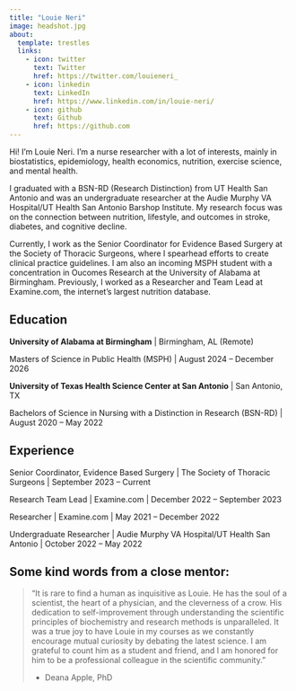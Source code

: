 ```yaml
---
title: "Louie Neri"
image: headshot.jpg
about:
  template: trestles
  links:
    - icon: twitter
      text: Twitter
      href: https://twitter.com/louieneri_
    - icon: linkedin
      text: LinkedIn
      href: https://www.linkedin.com/in/louie-neri/
    - icon: github
      text: Github
      href: https://github.com
---
```


Hi! I’m Louie Neri. I'm a nurse researcher with a lot of interests, mainly in biostatistics, epidemiology, health economics, nutrition, exercise science, and mental health.

I graduated with a BSN-RD (Research Distinction) from UT Health San Antonio and was an undergraduate researcher at the Audie Murphy VA Hospital/UT Health San Antonio Barshop Institute. My research focus was on the connection between nutrition, lifestyle, and outcomes in stroke, diabetes, and cognitive decline.

Currently, I work as the Senior Coordinator for Evidence Based Surgery at the Society of Thoracic Surgeons, where I spearhead efforts to create clinical practice guidelines. I am also an incoming MSPH student with a concentration in Oucomes Research at the University of Alabama at Birmingham. Previously, I worked as a Researcher and Team Lead at Examine.com, the internet's largest nutrition database.

## Education

**University of Alabama at Birmingham** \| Birmingham, AL (Remote)

Masters of Science in Public Health (MSPH) \| August 2024 – December 2026

**University of Texas Health Science Center at San Antonio** \| San Antonio, TX

Bachelors of Science in Nursing with a Distinction in Research (BSN-RD) \| August 2020 – May 2022

## Experience

Senior Coordinator, Evidence Based Surgery \| The Society of Thoracic Surgeons \| September 2023 – Current

Research Team Lead \| Examine.com \| December 2022 – September 2023

Researcher \| Examine.com \| May 2021 – December 2022

Undergraduate Researcher \| Audie Murphy VA Hospital/UT Health San Antonio \| October 2022 – May 2022

## Some kind words from a close mentor:

> “It is rare to find a human as inquisitive as Louie. He has the soul of a scientist, the heart of a physician, and the cleverness of a crow. His dedication to self-improvement through understanding the scientific principles of biochemistry and research methods is unparalleled. It was a true joy to have Louie in my courses as we constantly encourage mutual curiosity by debating the latest science. I am grateful to count him as a student and friend, and I am honored for him to be a professional colleague in the scientific community.”
>
> -   Deana Apple, PhD
